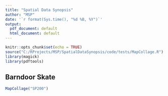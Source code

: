 ```yaml
---
title: "Spatial Data Synopsis"
author: "MSP"
date: '`r format(Sys.time(), "%d %B, %Y")`'
output:
  pdf_document: default
  html_document: default
---
```


```r
knitr::opts_chunk$set(echo = TRUE)
source("C:/RProjects/MSP/SpatialDataSynopsis/code/tests/MapCollage.R")
library(magick)
library(pdftools)
```

## Barndoor Skate
```r
MapCollage("SP200")
```
